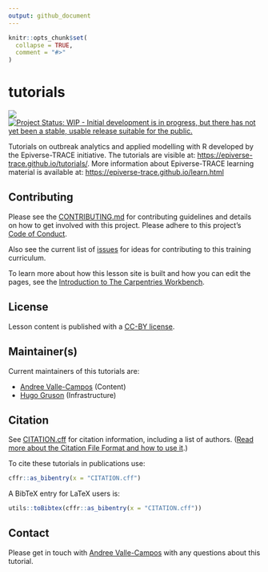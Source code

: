 ```yaml
---
output: github_document
---
```


<!-- README.md is generated from README.Rmd. Please edit that file -->

```r
knitr::opts_chunk$set(
  collapse = TRUE,
  comment = "#>"
)
```

# tutorials

<!-- badges: start -->
[![](https://img.shields.io/badge/lifecycle-experimental-orange.svg)](https://lifecycle.r-lib.org/articles/stages.html#experimental)
[![Project Status: WIP - Initial development is in progress, but there has not yet been a stable, usable release suitable for the public.](https://www.repostatus.org/badges/latest/wip.svg)](https://www.repostatus.org/#wip)
<!-- badges: end -->

Tutorials on outbreak analytics and applied modelling with R developed by the Epiverse-TRACE initiative. The tutorials are visible at: <https://epiverse-trace.github.io/tutorials/>. More information about Epiverse-TRACE learning material is available at: <https://epiverse-trace.github.io/learn.html>

## Contributing

Please see the [CONTRIBUTING.md](CONTRIBUTING.md) for contributing guidelines and details on how to get involved with this project. Please adhere to this project's [Code of Conduct](CODE_OF_CONDUCT.md).

Also see the current list of [issues](https://github.com/epiverse-trace/tutorials/issues) for ideas for contributing to this training curriculum.

To learn more about how this lesson site is built and how you can edit the pages, see the [Introduction to The Carpentries Workbench](https://carpentries.github.io/sandpaper-docs/).

<!-- ## Support -->

<!-- Please see our [Getting help guide](/.github/SUPPORT.md) for support. -->

## License
Lesson content is published with a [CC-BY license](LICENSE.md).

## Maintainer(s)

Current maintainers of this tutorials are:

- [Andree Valle-Campos](https://github.com/avallecam/) (Content)
- [Hugo Gruson](https://github.com/Bisaloo/) (Infrastructure)

<!--
Former maintainers:

- [Andree Valle-Campos](https://github.com/avallecam/) 

-->

<!--## Acknowledgements-->

## Citation

See [CITATION.cff](CITATION.cff) for citation information, including a list of authors.
([Read more about the Citation File Format and how to use it](https://citation-file-format.github.io/).)

To cite these tutorials in publications use:

```r
cffr::as_bibentry(x = "CITATION.cff")
```

A BibTeX entry for LaTeX users is:

```r
utils::toBibtex(cffr::as_bibentry(x = "CITATION.cff"))
```

## Contact
Please get in touch with [Andree Valle-Campos](mailto:andree.valle-campos@lshtm.ac.uk) with any questions about this tutorial.
